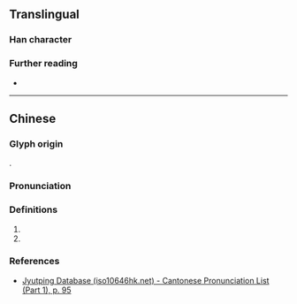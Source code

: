{{character info}}
==Translingual==

===Han character===
{{Han char|rn=38|rad=女|as=19|sn=22|four=|canj=VIDY|ids=⿰女靡}}

===Further reading===
* {{Han ref|kx=0274.210|dkj=06910|dj=0542.390|hdz=21091.090|uh=5B4A|ud=23370}}

----

==Chinese==
{{zh-forms}}

===Glyph origin===
{{Han compound|女|靡|c1=s|c2=p|ls=psc|t1=woman}}.

===Pronunciation===
{{zh-pron
|m=mǐ
|c=mei5
|mc=y
|oc=y
|cat=pn,a
}}

===Definitions===
{{head|zh|Han character}}

# {{zh-used in|孊密|fine and meticulous}}
# {{zh-used2|n}}

===References===
* [http://www.iso10646hk.net/jp/document/download.jsp Jyutping Database (iso10646hk.net) - Cantonese Pronunciation List (Part 1), p. 95]